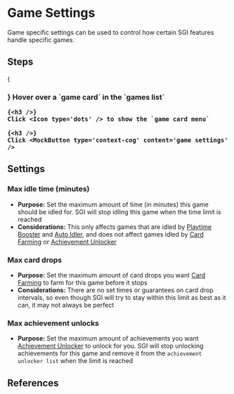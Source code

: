

# Game Settings

<References page='/settings/game-settings'>
Game specific settings can be used to control how certain SGI features handle specific games.

## Steps

<Steps>
    {<h3 />}
    Hover over a `game card` in the `games list`

    {<h3 />}
    Click <Icon type='dots' /> to show the `game card menu`

    {<h3 />}
    Click <MockButton type='context-cog' content='game settings' />
</Steps>

## Settings

### Max idle time (minutes)

* **Purpose:** Set the maximum amount of time (in minutes) this game should be idled for. SGI will stop idling this game when the time limit is reached
* **Considerations:** This only affects games that are idled by [Playtime Booster](/features/playtime-booster) and [Auto Idler](/features/auto-idler), and does not affect games idled by [Card Farming](/features/card-farming) or [Achievement Unlocker](/features/achievement-unlocker)

### Max card drops

* **Purpose:** Set the maximum amount of card drops you want [Card Farming](/features/card-farming) to farm for this game before it stops
* **Considerations:** There are no set times or guarantees on card drop intervals, so even though SGI will try to stay within this limit as best as it can, it may not always be perfect

### Max achievement unlocks

* **Purpose:** Set the maximum amount of achievements you want [Achievement Unlocker](/features/achievement-unlocker) to unlock for you. SGI will stop unlocking achievements for this game and remove it from the `achievement unlocker list` when the limit is reached
</References>

## References